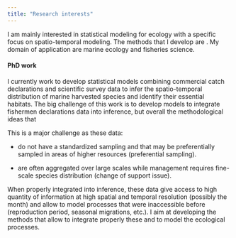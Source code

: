 ```yaml
---
title: "Research interests"
---
```


I am mainly interested in statistical modeling for ecology with a specific focus on spatio-temporal modeling. The methods that I develop are . My domain of application are marine ecology and fisheries science.

#### PhD work

I currently work to develop statistical models combining commercial catch declarations and scientific survey data to infer the spatio-temporal distribution of marine harvested species and identify their essential habitats. The big challenge of this work is to develop models to integrate fishermen declarations data into inference, but overall the methodological ideas that

This is a major challenge as these data:

-   do not have a standardized sampling and that may be preferentially sampled in areas of higher resources (preferential sampling).

-   are often aggregated over large scales while management requires fine-scale species distribution (change of support issue).

When properly integrated into inference, these data give access to high quantity of information at high spatial and temporal resolution (possibly the month) and allow to model processes that were inaccessible before (reproduction period, seasonal migrations, etc.). I aim at developing the methods that allow to integrate properly these and to model the ecological processes.
